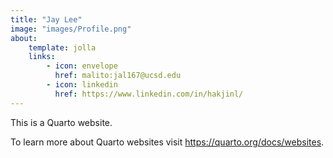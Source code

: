 ```yaml
---
title: "Jay Lee"
image: "images/Profile.png"
about:
    template: jolla
    links:
        - icon: envelope
          href: malito:jal167@ucsd.edu
        - icon: linkedin
          href: https://www.linkedin.com/in/hakjinl/
---
```


This is a Quarto website.

To learn more about Quarto websites visit <https://quarto.org/docs/websites>.
